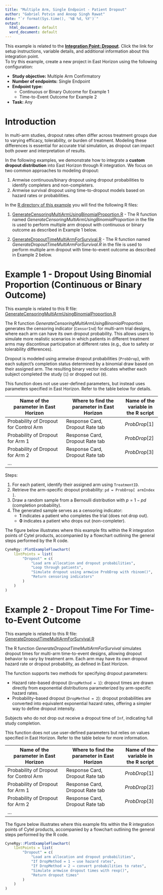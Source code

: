 ```yaml
---
title: "Multiple Arm, Single Endpoint - Patient Dropout"
author: "Gabriel Potvin and Anoop Singh Rawat"
date: "`r format(Sys.time(), '%B %d, %Y')`"
output:
  html_document: default
  word_document: default
---
```


<div class="alert alert-primary" role="alert">
<p style="margin-bottom:0">This example is related to the <a href="IntegrationPointDropout.html" class="alert-link">**Integration Point: Dropout**</a>. Click the link for setup instructions, variable details, and additional information about this integration point.</p></div>

<div class="alert alert-danger" role="alert">
To try this example, create a new project in East Horizon using the following configuration:
<ul style="margin-bottom:0">
<li>**Study objective:** Multiple Arm Confirmatory</li>
<li>**Number of endpoints:** Single Endpoint</li>
<li>**Endpoint type:**
<ul style="margin-bottom:0">
<li>Continuous or Binary Outcome for Example 1</li>
<li>Time-to-Event Outcome for Example 2</li>
</ul></li>
<li>**Task:** Any</li>
</ul></div>

# Introduction

In multi-arm studies, dropout rates often differ across treatment groups due to varying efficacy, tolerability, or burden of treatment. Modeling these differences is essential for accurate trial simulation, as dropout can impact both power and interpretation of results.

In the following examples, we demonstrate how to integrate a **custom dropout distribution** into East Horizon through R integration. We focus on two common approaches to modeling dropout:

1. Armwise continuous/binary dropout using dropout probabilities to identify completers and non-completers.
2. Armwise survival dropout using time-to-dropout models based on hazard rates or probabilities.

In the [R directory of this example](https://github.com/Cytel-Inc/CyneRgy/tree/main/inst/Examples/MultiArmPatientDropout/R) you will find the following R files:

1. [GenerateCensoringMultiArmUsingBinomialProportion.R](https://github.com/Cytel-Inc/CyneRgy/tree/main/inst/Examples/MultiArmPatientDropout/R/GenerateCensoringMultiArmUsingBinomialProportion.R) - The R function named *GenerateCensoringMultiArmUsingBinomialProportion* in the file is used to perform multiple arm dropout with continuous or binary outcome as described in Example 1 below.

2. [GenerateDropoutTimeMultiArmForSurvival.R](https://github.com/Cytel-Inc/CyneRgy/tree/main/inst/Examples/MultiArmPatientDropout/R/GenerateDropoutTimeMultiArmForSurvival.R) - The R function named *GenerateDropoutTimeMultiArmForSurvival.R* in the file is used to perform multiple arm dropout with time-to-event outcome as described in Example 2 below.

# Example 1 - Dropout Using Binomial Proportion (Continuous or Binary Outcome)

<div class="alert alert-primary" role="alert">
  <p style="margin-bottom:0"> This example is related to this R file: <a href="https://github.com/Cytel-Inc/CyneRgy/blob/main/inst/Examples/MultiArmPatientDropout/R/GenerateCensoringMultiArmUsingBinomialProportion.R" class="alert-link">GenerateCensoringMultiArmUsingBinomialProportion.R</a></p>
</div>

The R function *GenerateCensoringMultiArmUsingBinomialProportion* generates the censoring indicator (`CensorInd`) for multi-arm trial designs, where each arm can have its own dropout probability. This allows users to simulate more realistic scenarios in which patients in different treatment arms may discontinue participation at different rates (e.g., due to safety or tolerability differences).

Dropout is modeled using armwise dropout probabilities (`ProbDrop`), with each subject’s completion status determined by a binomial draw based on their assigned arm. The resulting binary vector indicates whether each subject completed the study (`1`) or dropped out (`0`).

This function does not use user-defined parameters, but instead uses parameters specified in East Horizon. Refer to the table below for details.

|**Name of the parameter in East Horizon**|**Where to find the parameter in East Horizon**|**Name of the variable in the R script**|
|-----|-----|---|
|Probability of Dropout for Control Arm|Response Card, Dropout Rate tab|$ProbDrop[ 1 ]$|
|Probability of Dropout for Arm 1|Response Card, Dropout Rate tab|$ProbDrop[ 2 ]$|
|Probability of Dropout for Arm 2|Response Card, Dropout Rate tab|$ProbDrop[ 3 ]$|
|...|

Steps:  

1. For each patient, identify their assigned arm using `TreatmentID`.
2. Retrieve the arm-specific dropout probability: `pd = ProbDrop[ armIndex ]`.
3. Draw a random sample from a Bernoulli distribution with $p = 1 - pd$ (completion probability).
4. The generated sample serves as a censoring indicator:  
   - **1** indicates a patient who completes the trial (does not drop out).  
   - **0** indicates a patient who drops out (non-completer).  
   
The figure below illustrates where this example fits within the R integration points of Cytel products, accompanied by a flowchart outlining the general steps performed by the R code.

```r
CyneRgy::PlotExampleFlowchart(
    lIntPoints = list(
        "Dropout" = c(
            "Load arm allocation and dropout probabilities", 
            "Loop through patients", 
            "Simulate dropout using armwise ProbDrop with rbinom()", 
            "Return censoring indicators"
        )
    )
)
```

# Example 2 - Dropout Time For Time-to-Event Outcome

<div class="alert alert-primary" role="alert">
  <p style="margin-bottom:0"> This example is related to this R file: <a href="https://github.com/Cytel-Inc/CyneRgy/blob/main/inst/Examples/MultiArmPatientDropout/R/GenerateDropoutTimeMultiArmForSurvival.R" class="alert-link">GenerateDropoutTimeMultiArmForSurvival.R</a></p>
</div>

The R function *GenerateDropoutTimeMultiArmForSurvival* simulates dropout times for multi-arm time-to-event designs, allowing dropout behavior to vary by treatment arm. Each arm may have its own dropout hazard rate or dropout probability, as defined in East Horizon.

The function supports two methods for specifying dropout parameters:

- Hazard rate–based dropout (`DropMethod = 1`): dropout times are drawn directly from exponential distributions parameterized by arm-specific hazard rates.
- Probability–based dropout (`DropMethod = 2`): dropout probabilities are converted into equivalent exponential hazard rates, offering a simpler way to define dropout intensity.

Subjects who do not drop out receive a dropout time of `Inf`, indicating full study completion.

This function does not use user-defined parameters but relies on values specified in East Horizon. Refer to the table below for more information.

|**Name of the parameter in East Horizon**|**Where to find the parameter in East Horizon**|**Name of the variable in the R script**|
|-----|-----|---|
|Probability of Dropout for Control Arm|Response Card, Dropout Rate tab|$ProbDrop[ 1 ]$|
|Probability of Dropout for Arm 1|Response Card, Dropout Rate tab|$ProbDrop[ 2 ]$|
|Probability of Dropout for Arm 2|Response Card, Dropout Rate tab|$ProbDrop[ 3 ]$|
|...|

The figure below illustrates where this example fits within the R integration points of Cytel products, accompanied by a flowchart outlining the general steps performed by the R code.

```r
CyneRgy::PlotExampleFlowchart(
    lIntPoints = list(
        "Dropout" = c(
            "Load arm allocation and dropout probabilities", 
            "If DropMethod = 1 → use hazard rates",
            "If DropMethod = 2 → convert probabilities to rates",
            "Simulate armwise dropout times with rexp()", 
            "Return dropout times"
        )
    )
)
```